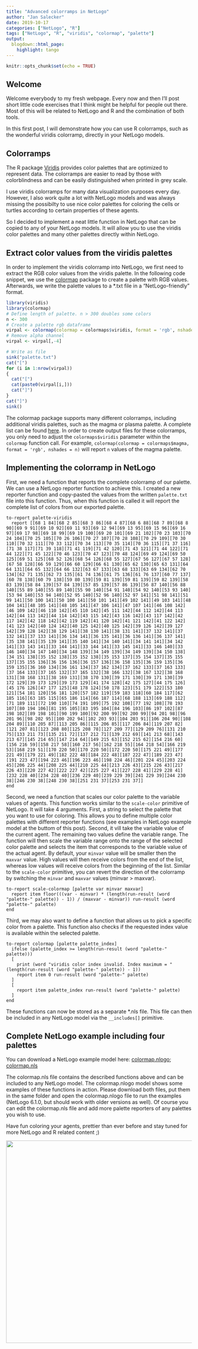 ```yaml
---
title: "Advanced colorramps in NetLogo"
author: "Jan Salecker"
date: 2019-10-17
categories: ["NetLogo", "R"]
tags: ["NetLogo", "R", "viridis", "colormap", "palette"]
output:
  blogdown::html_page:
    highlight: tango
---
```


```r
knitr::opts_chunk$set(echo = TRUE)
```

## Welcome

Welcome everybody to my fresh webpage. Every now and then I'll post short little code exercises that I think might be helpful for people out there. Most of this will be related to NetLogo and R and the combination of both tools.

In this first post, I will demonstrate how you can use R colorramps, such as the wonderful viridis colorramp, directly in your NetLogo models.


## Colorramps

The R package [Viridis](https://cran.r-project.org/web/packages/viridis/index.html) provides color palettes that are optimized to represent data. The colorramps are easier to read by those with colorblindness and can be easily distinguished when printed in grey scale.

I use viridis colorramps for many data visualization purposes every day. However, I also work quite a lot with NetLogo models and was always missing the possibilty to use nice color palettes for coloring the cells or turtles according to certain properties of these agents.

So I decided to implement a neat little function in NetLogo that can be copied to any of your NetLogo models. It will allow you to use the viridis color palettes and many other palettes directly within NetLogo.

## Extract color values from the viridis palettes

In order to implement the viridis colorramp into NetLogo, we first need to extract the RGB color values from the viridis palette. In the following code snippet, we use the [colormap](https://cran.r-project.org/web/packages/colormap/index.html) package to create a palette with RGB values.
Afterwards, we write the palette values to a *.txt file in a "NetLogo-friendly" format.

```r
library(viridis)
library(colormap)
# Define length of palette. n > 300 doubles some colors
n <- 300
# Create a palette rgb dataframe
virpal <- colormap(colormap = colormaps$viridis, format = 'rgb', nshades = n)
# Remove alpha channel
virpal <- virpal[,-4]

# Write as file
sink("palette.txt")
cat("[")
for (i in 1:nrow(virpal))
{
  cat("[")
  cat(paste0(virpal[i,]))
  cat("]")
}
cat("]")
sink()
``` 

The colormap package supports many different colorramps, including additional viridis palettes, such as the magma or plasma palette. A complete list can be found [here](https://www.npmjs.com/package/colormap#options). In order to create output files for these colorramps, you only need to adjust the `colormaps$viridis` parameter within the `colormap` function call. For example, `colormap(colormap = colormaps$magma, format = 'rgb', nshades = n)` will report `n` values of the magma palette.

## Implementing the colorramp in NetLogo

First, we need a function that reports the complete colorramp of our palette. We can use a NetLogo reporter function to achieve this. I created a new reporter function and copy-pasted the values from the written `palette.txt` file into this function.
Thus, when this function is called it will report the complete list of colors from our exported palette.

```{}
to-report palette-viridis
  report [[68 1 84][68 2 85][68 3 86][68 4 87][68 6 88][68 7 89][68 8 90][69 9 91][69 10 92][69 11 93][69 12 94][69 13 95][69 15 96][69 16 97][69 17 98][69 18 99][69 19 100][69 20 101][69 21 102][70 23 103][70 24 104][70 25 105][70 26 106][70 27 107][70 28 108][70 29 109][70 30 110][70 32 111][70 33 112][70 34 113][70 35 114][70 36 115][71 37 116][71 38 117][71 39 118][71 41 119][71 42 120][71 43 121][71 44 122][71 44 122][71 45 122][70 46 123][70 47 123][70 48 124][69 49 124][69 50 125][69 51 125][68 52 126][68 54 126][68 55 127][67 56 127][67 57 128][67 58 128][66 59 129][66 60 129][66 61 130][65 62 130][65 63 131][64 64 131][64 65 132][64 66 132][63 67 133][63 68 133][63 69 134][62 70 134][62 71 135][62 73 135][61 74 136][61 75 136][61 76 137][60 77 137][60 78 138][60 79 138][59 80 139][59 81 139][59 81 139][59 82 139][58 83 139][58 84 139][57 84 139][57 85 139][57 86 139][56 87 140][56 88 140][55 89 140][55 89 140][55 90 140][54 91 140][54 92 140][53 93 140][53 94 140][53 94 140][52 95 140][52 96 140][52 97 141][51 98 141][51 99 141][50 100 141][50 100 141][50 101 141][49 102 141][49 103 141][48 104 141][48 105 141][48 105 141][47 106 141][47 107 141][46 108 142][46 109 142][46 110 142][45 110 142][45 111 142][44 112 142][44 113 142][44 113 142][44 114 142][43 115 142][43 116 142][43 117 142][42 117 142][42 118 142][42 119 142][41 120 142][41 121 142][41 122 142][41 123 142][40 124 142][40 125 142][40 125 142][39 126 142][39 127 142][39 128 142][38 129 141][38 130 141][38 131 141][37 132 141][37 132 141][37 133 141][36 134 141][36 135 141][36 136 141][36 137 141][35 138 141][35 139 141][35 140 141][34 140 141][34 141 141][34 142 141][33 143 141][33 144 141][33 144 141][33 145 141][33 146 140][33 146 140][34 147 140][34 148 139][34 149 139][34 149 139][34 150 138][34 151 138][35 152 138][35 152 138][35 153 137][35 154 137][35 155 137][35 155 136][36 156 136][36 157 136][36 158 135][36 159 135][36 159 135][36 160 134][36 161 134][37 162 134][37 162 133][37 163 133][37 164 133][37 165 132][37 165 132][38 166 132][38 167 132][38 168 131][38 168 131][38 169 131][38 170 130][39 171 130][39 171 130][39 172 129][39 173 129][39 173 129][41 174 128][42 175 127][44 175 126][45 176 126][47 177 125][48 178 124][50 178 123][51 179 122][53 180 121][54 181 120][56 181 120][57 182 119][59 183 118][60 184 117][62 185 116][63 185 115][65 186 114][66 187 114][68 188 113][69 188 112][71 189 111][72 190 110][74 191 109][75 192 108][77 192 108][78 193 107][80 194 106][81 195 105][83 195 104][84 196 103][86 197 102][87 198 102][89 198 101][90 199 100][92 200 99][92 200 99][94 201 98][96 201 96][98 202 95][100 202 94][102 203 93][104 203 91][106 204 90][108 204 89][110 205 87][113 205 86][115 206 85][117 206 84][119 207 82][121 207 81][123 208 80][125 208 78][127 209 77][129 209 76][131 210 75][133 211 73][135 211 72][137 212 71][139 212 69][141 213 68][143 213 67][145 214 65][147 214 64][149 215 63][152 215 62][154 216 60][156 216 59][158 217 58][160 217 56][162 218 55][164 218 54][166 219 53][168 219 51][170 220 50][170 220 50][172 220 50][175 221 49][177 221 49][179 221 49][182 222 48][184 222 48][187 222 47][189 223 47][191 223 47][194 223 46][196 223 46][198 224 46][201 224 45][203 224 45][206 225 44][208 225 44][210 225 44][213 226 43][215 226 43][217 226 43][220 227 42][222 227 42][225 227 41][227 228 41][229 228 41][232 228 40][234 228 40][236 229 40][239 229 39][241 229 39][244 230 38][246 230 38][248 230 38][251 231 37][253 231 37]]
end
```

Second, we need a function that scales our color palette to the variable values of agents.
This function works similar to the `scale-color` primitive of NetLogo. It will take 4 arguments. First, a string to select the palette that you want to use for coloring. This allows you to define multiple color palettes with different reporter functions (see examples in NetLogo example model at the buttom of this post).
Second, it vill take the variable value of the current agent. The remaining two values define the variable range. The function will then scale the variable range onto the range of the selected color palette and selects the item that corresponds to the variable value of the actual agent. By default, your `minvar` value will be smaller then the `maxvar` value. High values will then receive colors from the end of the list, whereas low values will receive colors from the beginning of the list. Similar to the `scale-color` primitive, you can revert the direction of the colorramp by switching the `minvar` and `maxvar` values (minvar > maxvar). 

```{}
to-report scale-colormap [palette var minvar maxvar]
  report item floor(((var - minvar) * (length(run-result (word "palette-" palette)) - 1)) / (maxvar - minvar)) run-result (word "palette-" palette)
end
```

Third, we may also want to define a function that allows us to pick a specific color from a palette.
This function also checks if the requested index value is available within the selected palette.

```{}
to-report colormap [palette palette_index]
  ifelse (palette_index >= length(run-result (word "palette-" palette)))
  [
    print (word "viridis color index invalid. Index maximum = " (length(run-result (word "palette-" palette)) - 1))
    report item 0 run-result (word "palette-" palette)
  ]
  [
    report item palette_index run-result (word "palette-" palette)
  ]
end
```

These functions can now be stored as a separate *.nls file. This file can then be included in any NetLogo model via the `__includes[]` primitive. 

## Complete NetLogo example including four palettes

You can download a NetLogo example model here:
[colormap.nlogo](data/colormap.nlogo);
[colormap.nls](data/colormap.nls)

The colormap.nls file contains the described functions above and can be included to any NetLogo model.
The colormap.nlogo model shows some examples of these functions in action. Please download both files, put them in the same folder and open the colormap.nlogo file to run the examples (NetLogo 6.1.0, but should work with older versions as well).
Of course you can edit the colormap.nls file and add more palette reporters of any palettes you wish to use.

Have fun coloring your agents, prettier than ever before and stay tuned for more NetLogo and R related content ;)

<img src="/images/colormap.png" align="center" width="550" /> 
